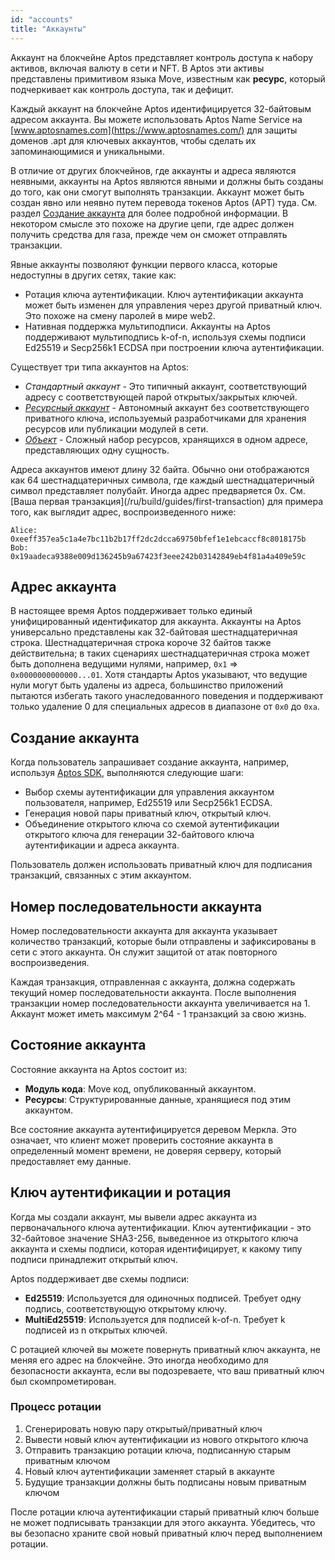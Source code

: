 ```yaml
---
id: "accounts"
title: "Аккаунты"
---
```



Аккаунт на блокчейне Aptos представляет контроль доступа к набору активов, включая валюту в сети и NFT. В Aptos эти активы представлены примитивом языка Move, известным как **ресурс**, который подчеркивает как контроль доступа, так и дефицит.

Каждый аккаунт на блокчейне Aptos идентифицируется 32-байтовым адресом аккаунта. Вы можете использовать Aptos Name Service на [www.aptosnames.com](https://www.aptosnames.com/) для защиты доменов .apt для ключевых аккаунтов, чтобы сделать их запоминающимися и уникальными.

В отличие от других блокчейнов, где аккаунты и адреса являются неявными, аккаунты на Aptos являются явными и должны быть созданы до того, как они смогут выполнять транзакции. Аккаунт может быть создан явно или неявно путем перевода токенов Aptos (APT) туда. См. раздел [Создание аккаунта](#создание-аккаунта) для более подробной информации. В некотором смысле это похоже на другие цепи, где адрес должен получить средства для газа, прежде чем он сможет отправлять транзакции.

Явные аккаунты позволяют функции первого класса, которые недоступны в других сетях, такие как:

- Ротация ключа аутентификации. Ключ аутентификации аккаунта может быть изменен для управления через другой приватный ключ. Это похоже на смену паролей в мире web2.
- Нативная поддержка мультиподписи. Аккаунты на Aptos поддерживают мультиподпись k-of-n, используя схемы подписи Ed25519 и Secp256k1 ECDSA при построении ключа аутентификации.

Существует три типа аккаунтов на Aptos:

- _Стандартный аккаунт_ - Это типичный аккаунт, соответствующий адресу с соответствующей парой открытых/закрытых ключей.
- [_Ресурсный аккаунт_](/ru/build/smart-contracts/resource-accounts) - Автономный аккаунт без соответствующего приватного ключа, используемый разработчиками для хранения ресурсов или публикации модулей в сети.
- [_Объект_](/ru/build/smart-contracts/objects) - Сложный набор ресурсов, хранящихся в одном адресе, представляющих одну сущность.

<Aside type="note">
  Адреса аккаунтов имеют длину 32 байта. Обычно они отображаются как 64 шестнадцатеричных символа, где каждый шестнадцатеричный символ представляет полубайт.
  Иногда адрес предваряется 0x. См. [Ваша первая транзакция](/ru/build/guides/first-transaction) для примера
  того, как выглядит адрес, воспроизведенного ниже:
</Aside>

```text
Alice: 0xeeff357ea5c1a4e7bc11b2b17ff2dc2dcca69750bfef1e1ebcaccf8c8018175b
Bob: 0x19aadeca9388e009d136245b9a67423f3eee242b03142849eb4f81a4a409e59c
```

## Адрес аккаунта

В настоящее время Aptos поддерживает только единый унифицированный идентификатор для аккаунта. Аккаунты на Aptos универсально представлены как 32-байтовая шестнадцатеричная строка. Шестнадцатеричная строка короче 32 байтов также действительна; в таких сценариях шестнадцатеричная строка может быть дополнена ведущими нулями, например, `0x1` => `0x0000000000000...01`. Хотя стандарты Aptos указывают, что ведущие нули могут быть удалены из адреса, большинство приложений пытаются избегать такого унаследованного поведения и поддерживают только удаление 0 для специальных адресов в диапазоне от `0x0` до `0xa`.

## Создание аккаунта

Когда пользователь запрашивает создание аккаунта, например, используя [Aptos SDK](/ru/build/sdks/ts-sdk/account), выполняются следующие шаги:

- Выбор схемы аутентификации для управления аккаунтом пользователя, например, Ed25519 или Secp256k1 ECDSA.
- Генерация новой пары приватный ключ, открытый ключ.
- Объединение открытого ключа со схемой аутентификации открытого ключа для генерации 32-байтового ключа аутентификации и адреса аккаунта.

Пользователь должен использовать приватный ключ для подписания транзакций, связанных с этим аккаунтом.

## Номер последовательности аккаунта

Номер последовательности аккаунта для аккаунта указывает количество транзакций, которые были отправлены и зафиксированы в сети с этого аккаунта. Он служит защитой от атак повторного воспроизведения.

Каждая транзакция, отправленная с аккаунта, должна содержать текущий номер последовательности аккаунта. После выполнения транзакции номер последовательности аккаунта увеличивается на 1. Аккаунт может иметь максимум 2^64 - 1 транзакций за свою жизнь.

## Состояние аккаунта

Состояние аккаунта на Aptos состоит из:

- **Модуль кода**: Move код, опубликованный аккаунтом.
- **Ресурсы**: Структурированные данные, хранящиеся под этим аккаунтом.

Все состояние аккаунта аутентифицируется деревом Меркла. Это означает, что клиент может проверить состояние аккаунта в определенный момент времени, не доверяя серверу, который предоставляет ему данные.

## Ключ аутентификации и ротация

Когда мы создали аккаунт, мы вывели адрес аккаунта из первоначального ключа аутентификации. Ключ аутентификации - это 32-байтовое значение SHA3-256, выведенное из открытого ключа аккаунта и схемы подписи, которая идентифицирует, к какому типу подписи принадлежит открытый ключ.

Aptos поддерживает две схемы подписи:

- **Ed25519**: Используется для одиночных подписей. Требует одну подпись, соответствующую открытому ключу.
- **MultiEd25519**: Используется для подписей k-of-n. Требует k подписей из n открытых ключей.

С ротацией ключей вы можете повернуть приватный ключ аккаунта, не меняя его адрес на блокчейне. Это иногда необходимо для безопасности аккаунта, если вы подозреваете, что ваш приватный ключ был скомпрометирован.

### Процесс ротации

1. Сгенерировать новую пару открытый/приватный ключ
2. Вывести новый ключ аутентификации из нового открытого ключа
3. Отправить транзакцию ротации ключа, подписанную старым приватным ключом
4. Новый ключ аутентификации заменяет старый в аккаунте
5. Будущие транзакции должны быть подписаны новым приватным ключом

<Aside type="caution">
  После ротации ключа аутентификации старый приватный ключ больше не может подписывать транзакции для этого аккаунта. Убедитесь, что вы безопасно храните свой новый приватный ключ перед выполнением ротации.
</Aside>
